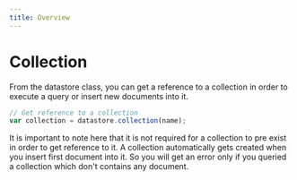 ```yaml
---
title: Overview
---
```


# Collection


From the datastore class, you can get a reference to a collection in order to execute a query or insert new documents into it.

```js
// Get reference to a collection 
var collection = datastore.collection(name);
```

It is important to note here that it is not required for a collection to pre exist in order to get reference to it. A collection automatically gets created when you insert first document into it. So you will get an error only if you queried a collection which don't contains any document. 

